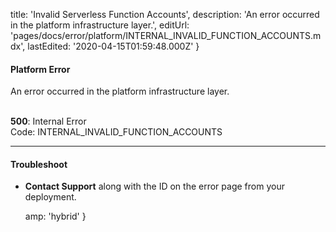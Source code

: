 
  title: 'Invalid Serverless Function Accounts',
  description: 'An error occurred in the platform infrastructure layer.',
  editUrl: 'pages/docs/error/platform/INTERNAL_INVALID_FUNCTION_ACCOUNTS.mdx',
  lastEdited: '2020-04-15T01:59:48.000Z'
}

#### Platform Error

An error occurred in the platform infrastructure layer.

<br />

<Note label={false}>
  <b>500</b>: Internal Error
  <br />
  Code: <InlineCode>INTERNAL_INVALID_FUNCTION_ACCOUNTS</InlineCode>
</Note>

---

#### Troubleshoot

- **<EmailLink type="support">Contact Support</EmailLink>** along with the ID on the error page from your deployment.


  amp: 'hybrid'
}
